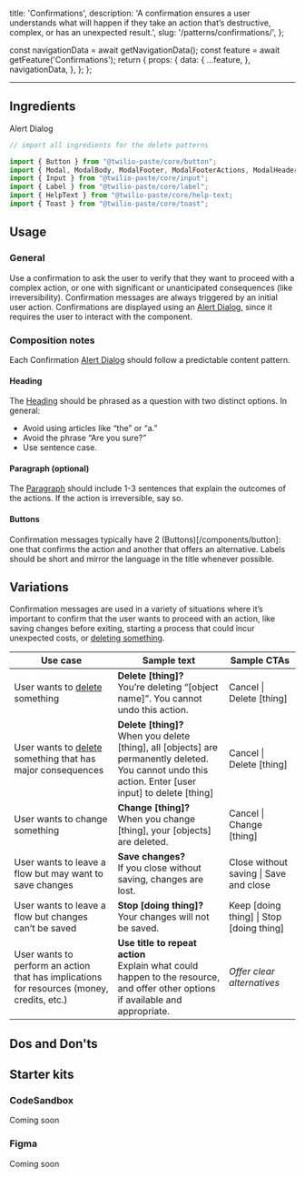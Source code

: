   title: 'Confirmations',
  description:
    'A confirmation ensures a user understands what will happen if they take an action that’s destructive, complex, or has an unexpected result.',
  slug: '/patterns/confirmations/',
};



  const navigationData = await getNavigationData();
  const feature = await getFeature('Confirmations');
  return {
    props: {
      data: {
        ...feature,
      },
      navigationData,
    },
  };
};

<content>

<NormalizedPatternHeader description={meta.description} name={meta.title} data={props.data} />

</content>

---

<contentwrapper>

<PageAside data={mdxHeadings} />

<content>

## Ingredients

<Grid gutter="space30" marginBottom="space80">
  <Column>
    <Card>
      <Heading as="h3" variant="heading40" marginBottom="space0">
        <Anchor href="/components/alert-dialog">Alert Dialog</Anchor>
      </Heading>
    </Card>
  </Column>
</Grid>

```jsx
// import all ingredients for the delete patterns

import {​ Button } from "@twilio-paste/core/button";
import { Modal, ModalBody, ModalFooter, ModalFooterActions, ModalHeader, ModalHeading } from "@twilio-paste/core/modal";
import { Input } from "@twilio-paste/core/input";
import { Label } from "@twilio-paste/core/label";
import { HelpText } from "@twilio-paste/core/help-text;
import { Toast } from "@twilio-paste/core/toast";
```

## Usage

### General

Use a confirmation to ask the user to verify that they want to proceed with a complex action, or one with significant or unanticipated consequences (like irreversibility). Confirmation messages are always triggered by an initial user action.
Confirmations are displayed using an [Alert Dialog](/components/alert-dialog), since it requires the user to interact with the component.

### Composition notes

Each Confirmation [Alert Dialog](/components/alert-dialog) should follow a predictable content pattern. 

#### Heading

The [Heading](/components/heading) should be phrased as a question with two distinct options. In general:
- Avoid using articles like “the” or “a.” 
- Avoid the phrase “Are you sure?” 
- Use sentence case.

#### Paragraph (optional)

The [Paragraph](/components/paragraph) should include 1-3 sentences that explain the outcomes of the actions. If the action is irreversible, say so.

#### Buttons
Confirmation messages typically have 2 (Buttons)[/components/button]: one that confirms the action and another that offers an alternative. Labels should be short and mirror the language in the title whenever possible.

## Variations

Confirmation messages are used in a variety of situations where it’s important to confirm that the user wants to proceed with an action, like saving changes before exiting, starting a process that could incur unexpected costs, or [deleting something](/patterns/delete).

| Use case  | Sample text | Sample CTAs |
| ------------- | ------------- | ------------- |
| User wants to [delete](/patterns/delete) something  | **Delete [thing]?** <br/> You’re deleting “[object name]”. You cannot undo this action. | Cancel \| Delete [thing]  |
| User wants to [delete](/patterns/delete) something that has major consequences  | **Delete [thing]?** <br/> When you delete [thing], all [objects] are permanently deleted. You cannot undo this action. Enter [user input] to delete [thing] | Cancel \| Delete [thing]  |
| User wants to change something | **Change [thing]?** <br/> When you change [thing], your [objects] are deleted. | Cancel \| Change [thing] |
| User wants to leave a flow but may want to save changes | **Save changes?** <br/> If you close without saving, changes are lost. | Close without saving \| Save and close |
| User wants to leave a flow but changes can’t be saved | **Stop [doing thing]?** <br/> Your changes will not be saved. | Keep [doing thing] \| Stop [doing thing] |
| User wants to perform an action that has implications for resources (money, credits, etc.) | **Use title to repeat action** <br/> Explain what could happen to the resource, and offer other options if available and appropriate. | _Offer clear alternatives_ |

## Dos and Don'ts

<DoDont>
  <Do
    title="Do"
    body="Tell the user if they cannot undo the action."
    preview={false}
  />
  <Dont
    title="Don't"
    body="Use confirmation messages for routine, easily reversed actions."
    preview={false}
  />
</DoDont>

<DoDont>
  <Do
    title="Do"
    body="Phrase the heading as a question."
    preview={false}
  />
  <Dont
    title="Don't"
    body="Use the phrase “Are you sure?”"
    preview={false}
  />
</DoDont>

<DoDont>
  <Do
    title="Do"
    body="Make the buttons clear alternatives."
    preview={false}
    />
</DoDont>

## Starter kits

### CodeSandbox

Coming soon

### Figma

Coming soon

</content>

</contentwrapper>
